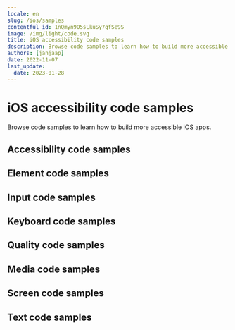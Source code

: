 ```yaml
---
locale: en
slug: /ios/samples
contentful_id: 1nQmyn9O5sLkuSy7qfSe9S
image: /img/light/code.svg
title: iOS accessibility code samples
description: Browse code samples to learn how to build more accessible iOS apps.
authors: [janjaap]
date: 2022-11-07
last_update:
  date: 2023-01-28
---
```


# iOS accessibility code samples

Browse code samples to learn how to build more accessible iOS apps.

## Accessibility code samples

<LinkList title="List of iOS Accessibility Code samples" isHighlighted={true}>
  <LinkListItem url="/en/docs/ios/samples/accessibility-action" title="Accessibility action" pageTitle="Accessibility action on iOS" shortDescription="Accessibility actions provide alternative ways for users of assistive technologies to perform actions."/>
  <LinkListItem url="/en/docs/ios/samples/accessibility-announcement" title="Accessibility announcement" pageTitle="Accessibility announcement on iOS" shortDescription="Users of assistive technologies should be made aware of important changes in content through accessibility announcements."/>
  <LinkListItem url="/en/docs/ios/samples/accessibility-dialog" title="Accessibility dialog" pageTitle="Accessibility dialog on iOS" shortDescription="A dialog overlays the screen and offers one or more actions to proceed."/>
  <LinkListItem url="/en/docs/ios/samples/accessibility-focus-indicator" title="Accessibility focus indicator" pageTitle="Accessibility focus indicator on iOS" shortDescription="Users should know which element has focus when using a keyboard or assistive technology."/>
  <LinkListItem url="/en/docs/ios/samples/accessibility-focus" title="Accessibility focus" pageTitle="Accessibility focus on iOS" shortDescription="Sometimes you need to programmatically move the accessibility focus to a specific element."/>
  <LinkListItem url="/en/docs/ios/samples/accessibility-focusability" title="Accessibility focusability" pageTitle="Accessibility focusability on iOS" shortDescription="An element should indicate whether it should be focusable by assistive technologies or not."/>
  <LinkListItem url="/en/docs/ios/samples/accessibility-group" title="Accessibility group" pageTitle="Accessibility group on iOS" shortDescription="It is easier and quicker for users of assistive technologies to interact with grouped elements."/>
  <LinkListItem url="/en/docs/ios/samples/accessibility-hint" title="Accessibility hint" pageTitle="Accessibility hint on iOS" shortDescription="An accessibility hint helps users to understand what will happen after performing an action."/>
  <LinkListItem url="/en/docs/ios/samples/accessibility-label" title="Accessibility label" pageTitle="Accessibility label on iOS" shortDescription="An accessibility label helps users of assistive technologies to identify elements on the screen."/>
  <LinkListItem url="/en/docs/ios/samples/accessibility-language" title="Accessibility language" pageTitle="Accessibility language on iOS" shortDescription="When content is written in multiple languages, foreign words should ideally be indicated in their respective language."/>
  <LinkListItem url="/en/docs/ios/samples/accessibility-link" title="Accessibility link" pageTitle="Accessibility link on iOS" shortDescription="Links should be accessible for users of assistive technologies."/>
  <LinkListItem url="/en/docs/ios/samples/accessibility-live-region" title="Accessibility live region" pageTitle="Accessibility live region on iOS" shortDescription="A live region allows users of assistive technologies to receive updates whenever important information on the screen changes."/>
  <LinkListItem url="/en/docs/ios/samples/accessibility-modal" title="Accessibility modal" pageTitle="Accessibility modal on iOS" shortDescription="A modal overlays the screen with additional content."/>
  <LinkListItem url="/en/docs/ios/samples/accessibility-name" title="Accessibility name" pageTitle="Accessibility name on iOS" shortDescription="The accessibility name indicates the name used for interface elements by assistive technologies."/>
  <LinkListItem url="/en/docs/ios/samples/accessibility-order" title="Accessibility order" pageTitle="Accessibility order on iOS" shortDescription="Assistive technologies try to determine a logical accessibility order based on the placement and properties of the elements on the screen."/>
  <LinkListItem url="/en/docs/ios/samples/accessibility-role" title="Accessibility role" pageTitle="Accessibility role on iOS" shortDescription="An accessibility role helps users of assistive technologies to understand the purpose of elements on the screen."/>
  <LinkListItem url="/en/docs/ios/samples/accessibility-state" title="Accessibility state" pageTitle="Accessibility state on iOS" shortDescription="An accessibility state helps users of assistive technologies to understand the state of elements on the screen."/>
  <LinkListItem url="/en/docs/ios/samples/accessibility-value" title="Accessibility value" pageTitle="Accessibility value on iOS" shortDescription="An accessibility value helps users of assistive technologies to understand the value of elements on the screen."/>
</LinkList>

## Element code samples

<LinkList title="List of iOS Element Code samples" isHighlighted={true}>
  <LinkListItem url="/en/docs/ios/samples/element-focus-change" title="Element focus change" pageTitle="Element focus change on iOS" shortDescription="Whenever an element receives focus, it should not automatically trigger an event which changes context."/>
  <LinkListItem url="/en/docs/ios/samples/element-identification" title="Element identification" pageTitle="Element identification on iOS" shortDescription="Functionality that is repeated on multiple screens should use consistent identification."/>
  <LinkListItem url="/en/docs/ios/samples/element-position" title="Element position" pageTitle="Element position on iOS" shortDescription="Components that are repeated on multiple screens should have a consistent position."/>
</LinkList>

## Input code samples

<LinkList title="List of iOS Input Code samples" isHighlighted={true}>
  <LinkListItem url="/en/docs/ios/samples/input-cancellation" title="Input cancellation" pageTitle="Input cancellation on iOS" shortDescription="Users should be able to cancel accidental interaction."/>
  <LinkListItem url="/en/docs/ios/samples/input-content-type" title="Input content type" pageTitle="Input content type on iOS" shortDescription="Setting the content type for input fields helps user entering data."/>
  <LinkListItem url="/en/docs/ios/samples/input-errors" title="Input errors" pageTitle="Input errors on iOS" shortDescription="Users should be notified when they make input errors."/>
  <LinkListItem url="/en/docs/ios/samples/input-gestures" title="Input gestures" pageTitle="Input gestures on iOS" shortDescription="Gesture activated functionality should also be available without the use of gestures."/>
  <LinkListItem url="/en/docs/ios/samples/input-instructions" title="Input instructions" pageTitle="Input instructions on iOS" shortDescription="When a label might not describe the requested input sufficiently, you should add additional instructions."/>
  <LinkListItem url="/en/docs/ios/samples/input-keyboard-type" title="Input keyboard type" pageTitle="Input keyboard type on iOS" shortDescription="Setting the keyboard type for input fields helps user entering data."/>
  <LinkListItem url="/en/docs/ios/samples/input-label" title="Input label" pageTitle="Input label on iOS" shortDescription="Input fields should have labels so that users know what input data is expected."/>
  <LinkListItem url="/en/docs/ios/samples/input-motion" title="Input motion" pageTitle="Input motion on iOS" shortDescription="Provide an alternative way for actions activated by motion, to allow everyone to use the functionality."/>
  <LinkListItem url="/en/docs/ios/samples/input-predictable" title="Input predictable" pageTitle="Input predictable on iOS" shortDescription="Whenever a user provides input, there should be no change of context."/>
</LinkList>

## Keyboard code samples

<LinkList title="List of iOS Keyboard Code samples" isHighlighted={true}>
  <LinkListItem url="/en/docs/ios/samples/keyboard-order" title="Keyboard order" pageTitle="Keyboard order on iOS" shortDescription="By adjusting the keyboard order, you can provide a great experience for users that control their device using a hardware keyboard."/>
  <LinkListItem url="/en/docs/ios/samples/keyboard-shortcuts" title="Keyboard shortcuts" pageTitle="Keyboard shortcuts on iOS" shortDescription="Most people operate their smartphones with touch, but some people use an external keyboard."/>
</LinkList>

## Quality code samples

<LinkList title="List of iOS Quality Code samples" isHighlighted={true}>
  <LinkListItem url="/en/docs/ios/samples/linting" title="Linting" pageTitle="Linting on iOS" shortDescription="Linting is the process of running a tool which analyzes your code for potential errors."/>
</LinkList>

## Media code samples

<LinkList title="List of iOS Media Code samples" isHighlighted={true}>
  <LinkListItem url="/en/docs/ios/samples/audio-control" title="Audio control" pageTitle="Audio control on iOS" shortDescription="Users should be able to control audio whenever it plays automatically."/>
  <LinkListItem url="/en/docs/ios/samples/audio-description" title="Audio description" pageTitle="Audio description on iOS" shortDescription="Videos should include audio description when important visual details are shown which you cannot hear."/>
  <LinkListItem url="/en/docs/ios/samples/live-captions" title="Live captions" pageTitle="Live captions on iOS" shortDescription="Captions should be provided in real-time to enable users to understand what is being said in live videos."/>
  <LinkListItem url="/en/docs/ios/samples/captions" title="Captions" pageTitle="Captions on iOS" shortDescription="Captions should be provided to enable users to understand what is being said in videos."/>
  <LinkListItem url="/en/docs/ios/samples/transcript" title="Transcript" pageTitle="Transcript on iOS" shortDescription="Videos should contain a transcript to allow users to read what is shown in media, such as a video or podcast."/>
</LinkList>

## Screen code samples

<LinkList title="List of iOS Screen Code samples" isHighlighted={true}>
  <LinkListItem url="/en/docs/ios/samples/reduced-animations" title="Reduced animations" pageTitle="Reduced animations on iOS" shortDescription="Content which conveys a sense of motion can be a barrier for users."/>
  <LinkListItem url="/en/docs/ios/samples/contrast" title="Contrast" pageTitle="Contrast on iOS" shortDescription="Apps should provide enough contrast between text and its background so that it can be read by people with moderately low vision."/>
  <LinkListItem url="/en/docs/ios/samples/dark-mode" title="Dark mode" pageTitle="Dark mode on iOS" shortDescription="Dark mode darkens background colours and provides a more comfortable viewing experience in low light."/>
  <LinkListItem url="/en/docs/ios/samples/frequent-flashes" title="Frequent flashes" pageTitle="Frequent flashes on iOS" shortDescription="Rapidly flashing images or views can cause seizures for some users."/>
  <LinkListItem url="/en/docs/ios/samples/descriptive-headers" title="Descriptive headers" pageTitle="Descriptive headers on iOS" shortDescription="Screens should have descriptive headers, this helps users find specific content and orient themselves within your app."/>
  <LinkListItem url="/en/docs/ios/samples/descriptive-labels" title="Descriptive labels" pageTitle="Descriptive labels on iOS" shortDescription="Screens should have descriptive labels, these help users recognize which purpose controls have."/>
  <LinkListItem url="/en/docs/ios/samples/screen-orientation" title="Screen orientation" pageTitle="Screen orientation on iOS" shortDescription="Apps should adapt to the preferred display orientation of the user."/>
  <LinkListItem url="/en/docs/ios/samples/reflow" title="Reflow" pageTitle="Reflow on iOS" shortDescription="Content on the screen should reflow based on the users' preferences."/>
  <LinkListItem url="/en/docs/ios/samples/search-functionality" title="Search functionality" pageTitle="Search functionality on iOS" shortDescription="Users might have difficulty finding a specific screen."/>
  <LinkListItem url="/en/docs/ios/samples/skip-content" title="Skip content" pageTitle="Skip content on iOS" shortDescription="It can be helpful for users to skip repeated blocks of content."/>
  <LinkListItem url="/en/docs/ios/samples/adjustable-timing" title="Adjustable timing" pageTitle="Adjustable timing on iOS" shortDescription="Everyone, including people with disabilities, should have adequate time to interact with your app."/>
  <LinkListItem url="/en/docs/ios/samples/screen-title" title="Screen title" pageTitle="Screen title on iOS" shortDescription="Each screen should have a descriptive title, which helps users with identifying the screen."/>
</LinkList>

## Text code samples

<LinkList title="List of iOS Text Code samples" isHighlighted={true}>
  <LinkListItem url="/en/docs/ios/samples/bold-text" title="Bold text" pageTitle="Bold text on iOS" shortDescription="Apps should use bold text when users have indicated this as a preference in the system settings."/>
  <LinkListItem url="/en/docs/ios/samples/text-element" title="Text element" pageTitle="Text element on iOS" shortDescription="Always use text elements to display text, unless this is not possible due to styling, such as text logo's."/>
  <LinkListItem url="/en/docs/ios/samples/localization" title="Localization" pageTitle="Localization on iOS" shortDescription="Assistive technologies, such as the screen reader, use the locale for the pronunciation of utterances."/>
  <LinkListItem url="/en/docs/ios/samples/scale-text" title="Scale text" pageTitle="Scale text on iOS" shortDescription="Apps should scale text to the size specified by users in the system settings."/>
  <LinkListItem url="/en/docs/ios/samples/text-spacing" title="Text spacing" pageTitle="Text spacing on iOS" shortDescription="Content should adapt to increased spacing between lines, words, letters, and paragraphs."/>
  <LinkListItem url="/en/docs/ios/samples/text-truncation" title="Text truncation" pageTitle="Text truncation on iOS" shortDescription="Text should never get truncated in your app, even when users have enlarged their font size."/>
</LinkList>
